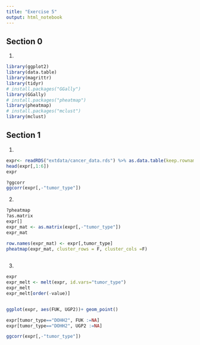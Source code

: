 ```yaml
---
title: "Exercise 5"
output: html_notebook
---
```


## Section 0

1.
```r
library(ggplot2)
library(data.table)
library(magrittr)
library(tidyr)
# install.packages("GGally")
library(GGally)
# install.packages("pheatmap")
library(pheatmap)
# install.packages("mclust")
library(mclust)
```

## Section 1

1.
```r
expr<- readRDS("extdata/cancer_data.rds") %>% as.data.table(keep.rownames = "tumor_type")
head(expr[,1:6])
expr

?ggcorr
ggcorr(expr[,-"tumor_type"])

```

2.
```r
?pheatmap
?as.matrix
expr[]
expr_mat <- as.matrix(expr[,-"tumor_type"])
expr_mat

row.names(expr_mat) <- expr[,tumor_type]
pheatmap(expr_mat, cluster_rows = F, cluster_cols =F)
  


```

3.
```r
expr
expr_melt <- melt(expr, id.vars="tumor_type")
expr_melt
expr_melt[order(-value)]


ggplot(expr, aes(FUK, UGP2))+ geom_point()

expr[tumor_type=="DOHH2", FUK :=NA]
expr[tumor_type=="DOHH2", UGP2 :=NA]

ggcorr(expr[,-"tumor_type"])

```













































